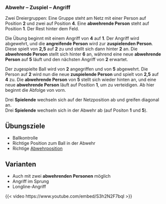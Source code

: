 ### Abwehr – Zuspiel – Angriff  

Zwei Dreiergruppen: Eine Gruppe steht am Netz mit einer Person auf Position **2** und zwei auf Position **4**. Eine **abwehrende Person** steht auf Position **1**. Der Rest hinter dem Feld.  

Die Übung beginnt mit einem Angriff von **4** auf **1**. Der Angriff wird abgewehrt, und die **angreifende Person** wird zur **zuspielenden Person**. Diese spielt von **2,5** auf **2** zu und stellt sich dann hinter **2** an. Die **abwehrende Person** stellt sich hinter **6** an, während eine neue **abwehrende Person** auf **5** läuft und den nächsten Angriff von **2** erwartet.  

Der zugespielte Ball wird von **2** angegriffen und von **5** abgewehrt. Die Person auf **2** wird nun die neue **zuspielende Person** und spielt von **2,5** auf **4** zu. Die **abwehrende Person** von **5** stellt sich wieder hinten an, und eine neue **abwehrende Person** läuft auf Position **1**, um zu verteidigen. Ab hier beginnt die Abfolge von vorn.  

Drei **Spielende** wechseln sich auf der Netzposition ab und greifen diagonal an.  
Drei **Spielende** wechseln sich in der Abwehr ab (auf Positon **1** und **5**).  

:::{.callout-important}  
## Übungsziele  
- Ballkontrolle  
- Richtige Position zum Ball in der Abwehr  
- Richtige [Abwehrposition](/tech/defense-ready.qmd)  
:::  

:::{.callout-tip}
## Varianten 
- Auch mit zwei **abwehrenden Personen** möglich  
- Angriff im Sprung  
- Longline-Angriff  
:::


{{< video https://www.youtube.com/embed/S3h2N2F7bqI >}}
